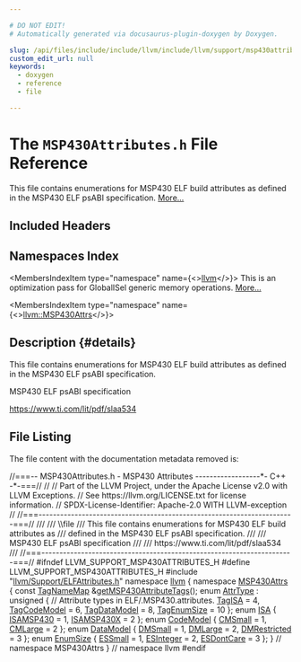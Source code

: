 ```yaml
---

# DO NOT EDIT!
# Automatically generated via docusaurus-plugin-doxygen by Doxygen.

slug: /api/files/include/include/llvm/include/llvm/support/msp430attributes-h
custom_edit_url: null
keywords:
  - doxygen
  - reference
  - file

---
```





# The `MSP430Attributes.h` File Reference

<DoxygenPage pluginConfig={pluginConfig}>

This file contains enumerations for MSP430 ELF build attributes as defined in the MSP430 ELF psABI specification. <a href="#details">More...</a>

## Included Headers

<IncludesList>
<IncludesListItem
  filePath="llvm/Support/ELFAttributes.h"
  permalink="/docs/api/files/include/include/llvm/include/llvm/support/elfattributes-h"
  isLocal="true" />
</IncludesList>

## Namespaces Index

<MembersIndex>

<MembersIndexItem
  type="namespace"
  name={<><a href="/docs/api/namespaces/llvm">llvm</a></>}>
This is an optimization pass for GlobalISel generic memory operations. <a href="/docs/api/namespaces/llvm/#details">More...</a>
</MembersIndexItem>

<MembersIndexItem
  type="namespace"
  name={<><a href="/docs/api/namespaces/llvm/msp430attrs">llvm::MSP430Attrs</a></>}>
</MembersIndexItem>

</MembersIndex>

## Description {#details}

This file contains enumerations for MSP430 ELF build attributes as defined in the MSP430 ELF psABI specification.

MSP430 ELF psABI specification

<a href="https://www.ti.com/lit/pdf/slaa534">https://www.ti.com/lit/pdf/slaa534</a>

## File Listing

The file content with the documentation metadata removed is:

<ProgramListing>

<Link id="l00001" /><CodeLine lineNumber="1"><Highlight kind="comment">//===-- MSP430Attributes.h - MSP430 Attributes ------------------&#42;- C++ -&#42;-===//</Highlight><Highlight kind="normal"></Highlight></CodeLine>
<Link id="l00002" /><CodeLine lineNumber="2"><Highlight kind="normal"></Highlight><Highlight kind="comment">//</Highlight><Highlight kind="normal"></Highlight></CodeLine>
<Link id="l00003" /><CodeLine lineNumber="3"><Highlight kind="normal"></Highlight><Highlight kind="comment">// Part of the LLVM Project, under the Apache License v2.0 with LLVM Exceptions.</Highlight><Highlight kind="normal"></Highlight></CodeLine>
<Link id="l00004" /><CodeLine lineNumber="4"><Highlight kind="normal"></Highlight><Highlight kind="comment">// See https://llvm.org/LICENSE.txt for license information.</Highlight><Highlight kind="normal"></Highlight></CodeLine>
<Link id="l00005" /><CodeLine lineNumber="5"><Highlight kind="normal"></Highlight><Highlight kind="comment">// SPDX-License-Identifier: Apache-2.0 WITH LLVM-exception</Highlight><Highlight kind="normal"></Highlight></CodeLine>
<Link id="l00006" /><CodeLine lineNumber="6"><Highlight kind="normal"></Highlight><Highlight kind="comment">//</Highlight><Highlight kind="normal"></Highlight></CodeLine>
<Link id="l00007" /><CodeLine lineNumber="7"><Highlight kind="normal"></Highlight><Highlight kind="comment">//===-----------------------------------------------------------------------===//</Highlight><Highlight kind="comment"></Highlight></CodeLine>
<Link id="l00008" /><CodeLine lineNumber="8"><Highlight kind="comment">///</Highlight></CodeLine>
<Link id="l00009" /><CodeLine lineNumber="9"><Highlight kind="comment">/// \\file</Highlight></CodeLine>
<Link id="l00010" /><CodeLine lineNumber="10"><Highlight kind="comment">/// This file contains enumerations for MSP430 ELF build attributes as</Highlight></CodeLine>
<Link id="l00011" /><CodeLine lineNumber="11"><Highlight kind="comment">/// defined in the MSP430 ELF psABI specification.</Highlight></CodeLine>
<Link id="l00012" /><CodeLine lineNumber="12"><Highlight kind="comment">///</Highlight></CodeLine>
<Link id="l00013" /><CodeLine lineNumber="13"><Highlight kind="comment">/// MSP430 ELF psABI specification</Highlight></CodeLine>
<Link id="l00014" /><CodeLine lineNumber="14"><Highlight kind="comment">///</Highlight></CodeLine>
<Link id="l00015" /><CodeLine lineNumber="15"><Highlight kind="comment">/// https://www.ti.com/lit/pdf/slaa534</Highlight></CodeLine>
<Link id="l00016" /><CodeLine lineNumber="16"><Highlight kind="comment">///</Highlight><Highlight kind="normal"></Highlight></CodeLine>
<Link id="l00017" /><CodeLine lineNumber="17"><Highlight kind="normal"></Highlight><Highlight kind="comment">//===----------------------------------------------------------------------===//</Highlight><Highlight kind="normal"></Highlight></CodeLine>
<Link id="l00018" /><CodeLine lineNumber="18"><Highlight kind="normal"></Highlight><Highlight kind="preprocessor">#ifndef LLVM&#95;SUPPORT&#95;MSP430ATTRIBUTES&#95;H</Highlight><Highlight kind="normal"></Highlight></CodeLine>
<Link id="l00019" /><CodeLine lineNumber="19"><Highlight kind="normal"></Highlight><Highlight kind="preprocessor">#define LLVM&#95;SUPPORT&#95;MSP430ATTRIBUTES&#95;H</Highlight><Highlight kind="normal"></Highlight></CodeLine>
<Link id="l00020" /><CodeLine lineNumber="20"><Highlight kind="normal"></Highlight></CodeLine>
<Link id="l00021" /><CodeLine lineNumber="21"><Highlight kind="normal"></Highlight><Highlight kind="preprocessor">#include &quot;<a href="/docs/api/files/include/include/llvm/include/llvm/support/elfattributes-h">llvm/Support/ELFAttributes.h</a>&quot;</Highlight><Highlight kind="normal"></Highlight></CodeLine>
<Link id="l00022" /><CodeLine lineNumber="22"><Highlight kind="normal"></Highlight></CodeLine>
<Link id="l00023" /><CodeLine lineNumber="23"><Highlight kind="normal"></Highlight><Highlight kind="keyword">namespace </Highlight><Highlight kind="normal"><a href="/docs/api/namespaces/llvm">llvm</a> &#123;</Highlight></CodeLine>
<Link id="l00024" /><CodeLine lineNumber="24" lineLink="/docs/api/namespaces/llvm/msp430attrs"><Highlight kind="normal"></Highlight><Highlight kind="keyword">namespace </Highlight><Highlight kind="normal"><a href="/docs/api/namespaces/llvm/msp430attrs">MSP430Attrs</a> &#123;</Highlight></CodeLine>
<Link id="l00025" /><CodeLine lineNumber="25"><Highlight kind="normal"></Highlight></CodeLine>
<Link id="l00026" /><CodeLine lineNumber="26"><Highlight kind="normal"></Highlight><Highlight kind="keyword">const</Highlight><Highlight kind="normal"> <a href="/docs/api/namespaces/llvm/#a8ba0ebd86185aea94f29ed853c4dd97f">TagNameMap</a> &amp;<a href="/docs/api/namespaces/llvm/msp430attrs/#ae18aa273245ea360b0ee46a6c62eec15">getMSP430AttributeTags</a>();</Highlight></CodeLine>
<Link id="l00027" /><CodeLine lineNumber="27"><Highlight kind="normal"></Highlight></CodeLine>
<Link id="l00028" /><CodeLine lineNumber="28" lineLink="/docs/api/namespaces/llvm/msp430attrs/#a25e36607b32e2fa00c5a41e8733acad2"><Highlight kind="normal"></Highlight><Highlight kind="keyword">enum</Highlight><Highlight kind="normal"> <a href="/docs/api/namespaces/llvm/msp430attrs/#a25e36607b32e2fa00c5a41e8733acad2">AttrType</a> : </Highlight><Highlight kind="keywordtype">unsigned</Highlight><Highlight kind="normal"> &#123;</Highlight></CodeLine>
<Link id="l00029" /><CodeLine lineNumber="29"><Highlight kind="normal">  </Highlight><Highlight kind="comment">// Attribute types in ELF/.MSP430.attributes.</Highlight><Highlight kind="normal"></Highlight></CodeLine>
<Link id="l00030" /><CodeLine lineNumber="30" lineLink="/docs/api/namespaces/llvm/msp430attrs/#a25e36607b32e2fa00c5a41e8733acad2a4d25d5b65af344dd4b939cb17406b6b0"><Highlight kind="normal">  <a href="/docs/api/namespaces/llvm/msp430attrs/#a25e36607b32e2fa00c5a41e8733acad2a4d25d5b65af344dd4b939cb17406b6b0">TagISA</a> = 4,</Highlight></CodeLine>
<Link id="l00031" /><CodeLine lineNumber="31" lineLink="/docs/api/namespaces/llvm/msp430attrs/#a25e36607b32e2fa00c5a41e8733acad2aaf6ddc682decf3aab85a609719eec5ef"><Highlight kind="normal">  <a href="/docs/api/namespaces/llvm/msp430attrs/#a25e36607b32e2fa00c5a41e8733acad2aaf6ddc682decf3aab85a609719eec5ef">TagCodeModel</a> = 6,</Highlight></CodeLine>
<Link id="l00032" /><CodeLine lineNumber="32" lineLink="/docs/api/namespaces/llvm/msp430attrs/#a25e36607b32e2fa00c5a41e8733acad2a0c699a7ac7fd7947ab3740b46c70f9fc"><Highlight kind="normal">  <a href="/docs/api/namespaces/llvm/msp430attrs/#a25e36607b32e2fa00c5a41e8733acad2a0c699a7ac7fd7947ab3740b46c70f9fc">TagDataModel</a> = 8,</Highlight></CodeLine>
<Link id="l00033" /><CodeLine lineNumber="33" lineLink="/docs/api/namespaces/llvm/msp430attrs/#a25e36607b32e2fa00c5a41e8733acad2a41c266908e316f3f3a96f955b4ff8d24"><Highlight kind="normal">  <a href="/docs/api/namespaces/llvm/msp430attrs/#a25e36607b32e2fa00c5a41e8733acad2a41c266908e316f3f3a96f955b4ff8d24">TagEnumSize</a> = 10</Highlight></CodeLine>
<Link id="l00034" /><CodeLine lineNumber="34"><Highlight kind="normal">&#125;;</Highlight></CodeLine>
<Link id="l00035" /><CodeLine lineNumber="35"><Highlight kind="normal"></Highlight></CodeLine>
<Link id="l00036" /><CodeLine lineNumber="36" lineLink="/docs/api/namespaces/llvm/msp430attrs/#ac4bcc6f1a5cb5507e75bfef0838487db"><Highlight kind="normal"></Highlight><Highlight kind="keyword">enum</Highlight><Highlight kind="normal"> <a href="/docs/api/namespaces/llvm/msp430attrs/#ac4bcc6f1a5cb5507e75bfef0838487db">ISA</a> &#123; <a href="/docs/api/namespaces/llvm/msp430attrs/#ac4bcc6f1a5cb5507e75bfef0838487dba6ac0d486bed62bb45d2b8eb31f54c04c">ISAMSP430</a> = 1, <a href="/docs/api/namespaces/llvm/msp430attrs/#ac4bcc6f1a5cb5507e75bfef0838487dbaae190d525d227f1cd4df77ffd22956cd">ISAMSP430X</a> = 2 &#125;;</Highlight></CodeLine>
<Link id="l00037" /><CodeLine lineNumber="37" lineLink="/docs/api/namespaces/llvm/msp430attrs/#a27a424631b2c2ec3a3a551dd05c8cc93a54b0570aa611ac6050c23713f460c062"><Highlight kind="normal"></Highlight><Highlight kind="keyword">enum</Highlight><Highlight kind="normal"> <a href="/docs/api/namespaces/llvm/msp430attrs/#a27a424631b2c2ec3a3a551dd05c8cc93">CodeModel</a> &#123; <a href="/docs/api/namespaces/llvm/msp430attrs/#a27a424631b2c2ec3a3a551dd05c8cc93af6e6e0940c30b36b2642e2cb54710d79">CMSmall</a> = 1, <a href="/docs/api/namespaces/llvm/msp430attrs/#a27a424631b2c2ec3a3a551dd05c8cc93a54b0570aa611ac6050c23713f460c062">CMLarge</a> = 2 &#125;;</Highlight></CodeLine>
<Link id="l00038" /><CodeLine lineNumber="38" lineLink="/docs/api/namespaces/llvm/msp430attrs/#ae49561fdd49aea591688b6a1ebd5c77f"><Highlight kind="normal"></Highlight><Highlight kind="keyword">enum</Highlight><Highlight kind="normal"> <a href="/docs/api/namespaces/llvm/msp430attrs/#ae49561fdd49aea591688b6a1ebd5c77f">DataModel</a> &#123; <a href="/docs/api/namespaces/llvm/msp430attrs/#ae49561fdd49aea591688b6a1ebd5c77faae0077abe3b8ebb1e7b7ff9e7530ced5">DMSmall</a> = 1, <a href="/docs/api/namespaces/llvm/msp430attrs/#ae49561fdd49aea591688b6a1ebd5c77fa388d98432705e50dd8404060a53f1f56">DMLarge</a> = 2, <a href="/docs/api/namespaces/llvm/msp430attrs/#ae49561fdd49aea591688b6a1ebd5c77fa999ef519491af4fb819247e7ab8ab9c3">DMRestricted</a> = 3 &#125;;</Highlight></CodeLine>
<Link id="l00039" /><CodeLine lineNumber="39" lineLink="/docs/api/namespaces/llvm/msp430attrs/#a0c5b624c7f9fa1a7ab63b9475def244b"><Highlight kind="normal"></Highlight><Highlight kind="keyword">enum</Highlight><Highlight kind="normal"> <a href="/docs/api/namespaces/llvm/msp430attrs/#a0c5b624c7f9fa1a7ab63b9475def244b">EnumSize</a> &#123; <a href="/docs/api/namespaces/llvm/msp430attrs/#a0c5b624c7f9fa1a7ab63b9475def244bab31142dcd2e1e22e6a6148e9c8f0ef56">ESSmall</a> = 1, <a href="/docs/api/namespaces/llvm/msp430attrs/#a0c5b624c7f9fa1a7ab63b9475def244ba6a50ea0fe5682ceafa935181effec39b">ESInteger</a> = 2, <a href="/docs/api/namespaces/llvm/msp430attrs/#a0c5b624c7f9fa1a7ab63b9475def244ba94e20299f6bf320fc0fe6df07d925f2e">ESDontCare</a> = 3 &#125;;</Highlight></CodeLine>
<Link id="l00040" /><CodeLine lineNumber="40"><Highlight kind="normal"></Highlight></CodeLine>
<Link id="l00041" /><CodeLine lineNumber="41"><Highlight kind="normal">&#125; </Highlight><Highlight kind="comment">// namespace MSP430Attrs</Highlight><Highlight kind="normal"></Highlight></CodeLine>
<Link id="l00042" /><CodeLine lineNumber="42"><Highlight kind="normal">&#125; </Highlight><Highlight kind="comment">// namespace llvm</Highlight><Highlight kind="normal"></Highlight></CodeLine>
<Link id="l00043" /><CodeLine lineNumber="43"><Highlight kind="normal"></Highlight></CodeLine>
<Link id="l00044" /><CodeLine lineNumber="44"><Highlight kind="normal"></Highlight><Highlight kind="preprocessor">#endif</Highlight></CodeLine>

</ProgramListing>


</DoxygenPage>
